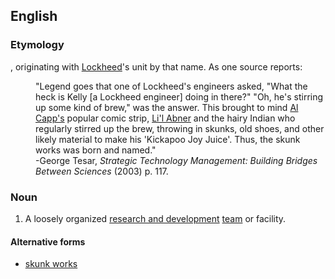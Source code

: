 {{also|skunk works}}
==English==

===Etymology===
{{compound|en|skunk|works}}, originating with [[w:Lockheed|Lockheed]]'s unit by that name. As one source reports:
: "Legend goes that one of Lockheed's engineers asked, "What the heck is Kelly [a Lockheed engineer] doing in there?" "Oh, he's stirring up some kind of brew," was the answer. This brought to mind [[w:Al Capp|Al Capp's]] popular comic strip, [[w:Li'l Abner|Li'l Abner]] and the hairy Indian who regularly stirred up the brew, throwing in skunks, old shoes, and other likely material to make his 'Kickapoo Joy Juice'. Thus, the skunk works was born and named."
: -George Tesar, ''Strategic Technology Management: Building Bridges Between Sciences'' (2003) p. 117.

===Noun===
{{en-noun|skunkworks}}
# A loosely organized [[research and development]] [[team]] or facility.

====Alternative forms====
* [[skunk works]]